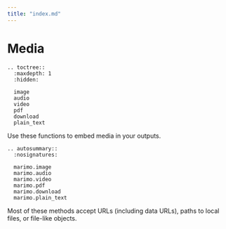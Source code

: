 ```yaml
---
title: "index.md"
---
```


# Media

```{eval-rst}
.. toctree::
  :maxdepth: 1
  :hidden:

  image
  audio
  video
  pdf
  download
  plain_text
```

Use these functions to embed media in your outputs.

```{eval-rst}
.. autosummary::
  :nosignatures:

  marimo.image
  marimo.audio
  marimo.video
  marimo.pdf
  marimo.download
  marimo.plain_text
```

Most of these methods accept URLs (including data URLs), paths to local
files, or file-like objects.
